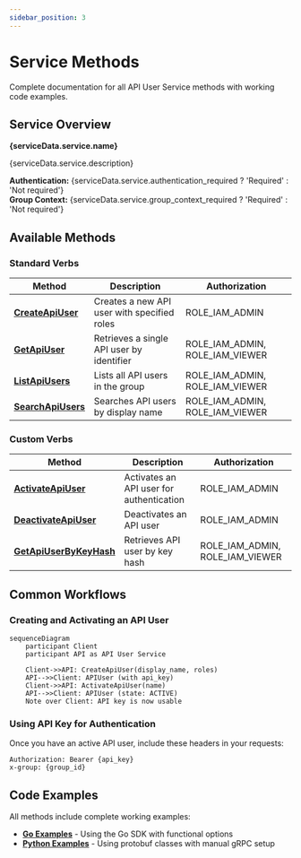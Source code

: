```yaml
---
sidebar_position: 3
---
```


# Service Methods

Complete documentation for all API User Service methods with working code examples.


## Service Overview

**{serviceData.service.name}**

{serviceData.service.description}

**Authentication:** {serviceData.service.authentication_required ? 'Required' : 'Not required'}  
**Group Context:** {serviceData.service.group_context_required ? 'Required' : 'Not required'}

## Available Methods

### Standard Verbs

| Method | Description | Authorization |
|--------|-------------|---------------|
| **[CreateApiUser](./create-api-user)** | Creates a new API user with specified roles | ROLE_IAM_ADMIN |
| **[GetApiUser](./get-api-user)** | Retrieves a single API user by identifier | ROLE_IAM_ADMIN, ROLE_IAM_VIEWER |
| **[ListApiUsers](./list-api-users)** | Lists all API users in the group | ROLE_IAM_ADMIN, ROLE_IAM_VIEWER |
| **[SearchApiUsers](./search-api-users)** | Searches API users by display name | ROLE_IAM_ADMIN, ROLE_IAM_VIEWER |

### Custom Verbs

| Method | Description | Authorization |
|--------|-------------|---------------|
| **[ActivateApiUser](./activate-api-user)** | Activates an API user for authentication | ROLE_IAM_ADMIN |
| **[DeactivateApiUser](./deactivate-api-user)** | Deactivates an API user | ROLE_IAM_ADMIN |
| **[GetApiUserByKeyHash](./get-api-user-by-key-hash)** | Retrieves API user by key hash | ROLE_IAM_ADMIN, ROLE_IAM_VIEWER |

## Common Workflows

### Creating and Activating an API User

```mermaid
sequenceDiagram
    participant Client
    participant API as API User Service
    
    Client->>API: CreateApiUser(display_name, roles)
    API-->>Client: APIUser (with api_key)
    Client->>API: ActivateApiUser(name)
    API-->>Client: APIUser (state: ACTIVE)
    Note over Client: API key is now usable
```

### Using API Key for Authentication

Once you have an active API user, include these headers in your requests:

```
Authorization: Bearer {api_key}
x-group: {group_id}
```

## Code Examples

All methods include complete working examples:

- **[Go Examples](../examples/go/)** - Using the Go SDK with functional options
- **[Python Examples](../examples/python/)** - Using protobuf classes with manual gRPC setup

